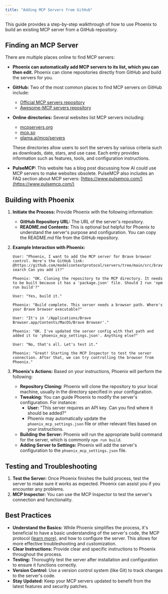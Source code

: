 ```yaml
---
title: "Adding MCP Servers from GitHub"
---
```


This guide provides a step-by-step walkthrough of how to use Phoenix to build an existing MCP server from a GitHub repository.

## **Finding an MCP Server**

There are multiple places online to find MCP servers:

-   **Phoenix can automatically add MCP servers to its list, which you can then edit.** Phoenix can clone repositories directly from GitHub and build the servers for you.
-   **GitHub:** Two of the most common places to find MCP servers on GitHub include:
    -   [Official MCP servers repository](https://github.com/modelcontextprotocol/servers)
    -   [Awesome-MCP servers repository](https://github.com/punkpeye/awesome-mcp-servers)
-   **Online directories:** Several websites list MCP servers including:

    -   [mcpservers.org](https://mcpservers.org/)
    -   [mcp.so](https://mcp.so/)
    -   [glama.ai/mcp/servers](https://glama.ai/mcp/servers)

    These directories allow users to sort the servers by various criteria such as downloads, date, stars, and use case. Each entry provides information such as features, tools, and configuration instructions.

-   **PulseMCP:** This website has a blog post discussing how AI could use MCP servers to make websites obsolete. PulseMCP also includes an FAQ section about MCP servers: [https://www.pulsemcp.com/](https://www.pulsemcp.com/)

## **Building with Phoenix**

1. **Initiate the Process:** Provide Phoenix with the following information:
    - **GitHub Repository URL:** The URL of the server's repository.
    - **README.md Contents:** This is optional but helpful for Phoenix to understand the server's purpose and configuration. You can copy the README.md file from the GitHub repository.
2. **Example Interaction with Phoenix:**

    ```
    User: "Phoenix, I want to add the MCP server for Brave browser control. Here's the GitHub link: @https://github.com/modelcontextprotocol/servers/tree/main/src/brave-search Can you add it?"

    Phoenix: "OK. Cloning the repository to the MCP directory. It needs to be built because it has a 'package.json' file. Should I run 'npm run build'?"

    User: "Yes, build it."

    Phoenix: "Build complete. This server needs a browser path. Where's your Brave browser executable?"

    User: "It's in '/Applications/Brave Browser.app/Contents/MacOS/Brave Browser'."

    Phoenix: "OK. I've updated the server config with that path and added it to 'phoenix_mcp_settings.json'. Anything else?"

    User: "No, that's all. Let's test it."

    Phoenix: "Great! Starting the MCP Inspector to test the server connection. After that, we can try controlling the browser from Phoenix."
    ```

3. **Phoenix's Actions:** Based on your instructions, Phoenix will perform the following:
    - **Repository Cloning:** Phoenix will clone the repository to your local machine, usually in the directory specified in your configuration.
    - **Tweaking:** You can guide Phoenix to modify the server's configuration. For instance:
        - **User:** "This server requires an API key. Can you find where it should be added?"
        - Phoenix may automatically update the `phoenix_mcp_settings.json` file or other relevant files based on your instructions.
    - **Building the Server:** Phoenix will run the appropriate build command for the server, which is commonly `npm run build`.
    - **Adding Server to Settings:** Phoenix will add the server's configuration to the `phoenix_mcp_settings.json` file.

## **Testing and Troubleshooting**

1. **Test the Server:** Once Phoenix finishes the build process, test the server to make sure it works as expected. Phoenix can assist you if you encounter any problems.
2. **MCP Inspector:** You can use the MCP Inspector to test the server's connection and functionality.

## **Best Practices**

-   **Understand the Basics:** While Phoenix simplifies the process, it's beneficial to have a basic understanding of the server's code, the MCP protocol ([learn more](/mcp/mcp-overview)), and how to configure the server. This allows for more effective troubleshooting and customization.
-   **Clear Instructions:** Provide clear and specific instructions to Phoenix throughout the process.
-   **Testing:** Thoroughly test the server after installation and configuration to ensure it functions correctly.
-   **Version Control:** Use a version control system (like Git) to track changes to the server's code.
-   **Stay Updated:** Keep your MCP servers updated to benefit from the latest features and security patches.
